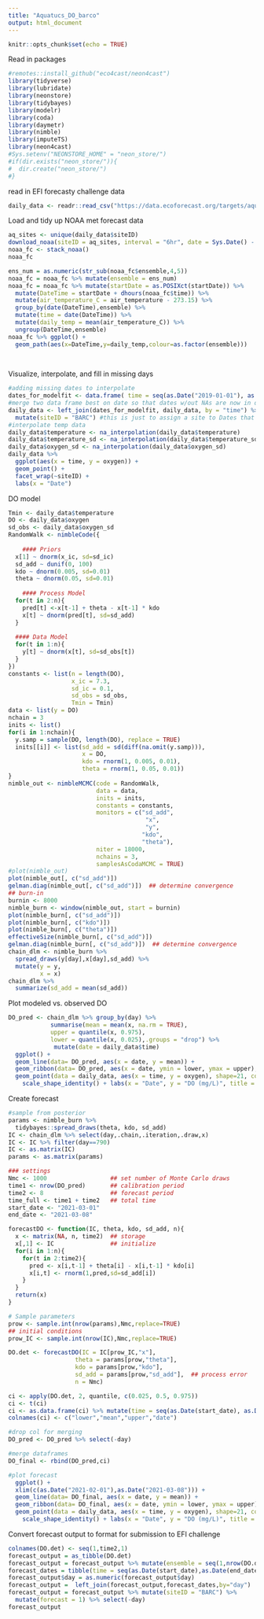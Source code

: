 ```yaml
---
title: "Aquatucs_DO_barco"
output: html_document
---
```


```r
knitr::opts_chunk$set(echo = TRUE)
```

Read in packages
```r
#remotes::install_github("eco4cast/neon4cast")
library(tidyverse)
library(lubridate)
library(neonstore)
library(tidybayes)
library(modelr)
library(coda)
library(daymetr)
library(nimble)
library(imputeTS)
library(neon4cast)
#Sys.setenv("NEONSTORE_HOME" = "neon_store/")
#if(dir.exists("neon_store/")){
#  dir.create("neon_store/")
#}
```


read in EFI forecasty challenge data
```r
daily_data <- readr::read_csv("https://data.ecoforecast.org/targets/aquatics/aquatics-targets.csv.gz") %>% filter(siteID == "BARC") %>% arrange(-desc(time))
```

Load and tidy up NOAA met forecast data
```r
aq_sites <- unique(daily_data$siteID)
download_noaa(siteID = aq_sites, interval = "6hr", date = Sys.Date() - 2, cycle = "00")
noaa_fc <- stack_noaa()
noaa_fc

ens_num = as.numeric(str_sub(noaa_fc$ensemble,4,5))
noaa_fc = noaa_fc %>% mutate(ensemble = ens_num)
noaa_fc = noaa_fc %>% mutate(startDate = as.POSIXct(startDate)) %>%
  mutate(DateTime = startDate + dhours(noaa_fc$time)) %>%
  mutate(air_temperature_C = air_temperature - 273.15) %>% 
  group_by(date(DateTime),ensemble) %>%
  mutate(time = date(DateTime)) %>%
  mutate(daily_temp = mean(air_temperature_C)) %>%
  ungroup(DateTime,ensemble)
noaa_fc %>% ggplot() +
  geom_path(aes(x=DateTime,y=daily_temp,colour=as.factor(ensemble)))
  
  
```



Visualize, interpolate, and fill in missing days
```r
#adding missing dates to interpolate 
dates_for_modelfit <- data.frame( time = seq(as.Date("2019-01-01"), as.Date("2021-02-28"), by="days")  )
#merge two data frame best on date so that dates w/out NAs are now in data frame just NA 
daily_data <- left_join(dates_for_modelfit, daily_data, by = "time") %>% 
  mutate(siteID = "BARC") #this is just to assign a site to Dates that don't have data for plotting below
#interpolate temp data
daily_data$temperature <- na_interpolation(daily_data$temperature)
daily_data$temperature_sd <- na_interpolation(daily_data$temperature_sd) 
daily_data$oxygen_sd <- na_interpolation(daily_data$oxygen_sd)
daily_data %>%
  ggplot(aes(x = time, y = oxygen)) +
  geom_point() +
  facet_wrap(~siteID) +
  labs(x = "Date")
```
DO model
```r
Tmin <- daily_data$temperature
DO <- daily_data$oxygen
sd_obs <- daily_data$oxygen_sd
RandomWalk <- nimbleCode({
  
    #### Priors
  x[1] ~ dnorm(x_ic, sd=sd_ic)
  sd_add ~ dunif(0, 100)
  kdo ~ dnorm(0.005, sd=0.01)
  theta ~ dnorm(0.05, sd=0.01) 
  
    #### Process Model
  for(t in 2:n){
    pred[t] <-x[t-1] + theta - x[t-1] * kdo
    x[t] ~ dnorm(pred[t], sd=sd_add)
  }
  
  #### Data Model
  for(t in 1:n){
    y[t] ~ dnorm(x[t], sd=sd_obs[t])
  }
})
constants <- list(n = length(DO),
                  x_ic = 7.3,
                  sd_ic = 0.1,
                  sd_obs = sd_obs,
                  Tmin = Tmin)
data <- list(y = DO)
nchain = 3
inits <- list()
for(i in 1:nchain){
  y.samp = sample(DO, length(DO), replace = TRUE)
  inits[[i]] <- list(sd_add = sd(diff(na.omit(y.samp))),
                     x = DO,
                     kdo = rnorm(1, 0.005, 0.01),
                     theta = rnorm(1, 0.05, 0.01))
}
nimble_out <- nimbleMCMC(code = RandomWalk,
                         data = data,
                         inits = inits,
                         constants = constants,
                         monitors = c("sd_add",
                                       "x",
                                       "y",
                                      "kdo",
                                      "theta"),
                         niter = 18000,
                         nchains = 3,
                         samplesAsCodaMCMC = TRUE)
#plot(nimble_out)
plot(nimble_out[, c("sd_add")])
gelman.diag(nimble_out[, c("sd_add")])  ## determine convergence
## burn-in
burnin <- 8000                               
nimble_burn <- window(nimble_out, start = burnin)
plot(nimble_burn[, c("sd_add")])
plot(nimble_burn[, c("kdo")])
plot(nimble_burn[, c("theta")])
effectiveSize(nimble_burn[, c("sd_add")])
gelman.diag(nimble_burn[, c("sd_add")])  ## determine convergence
chain_dlm <- nimble_burn %>%
  spread_draws(y[day],x[day],sd_add) %>% 
  mutate(y = y,
         x = x)
chain_dlm %>% 
  summarize(sd_add = mean(sd_add))
```

Plot modeled vs. observed DO
```r
DO_pred <- chain_dlm %>% group_by(day) %>% 
            summarise(mean = mean(x, na.rm = TRUE),
            upper = quantile(x, 0.975),
            lower = quantile(x, 0.025),.groups = "drop") %>% 
             mutate(date = daily_data$time) 
  ggplot() +
  geom_line(data= DO_pred, aes(x = date, y = mean)) +
  geom_ribbon(data= DO_pred, aes(x = date, ymin = lower, ymax = upper), alpha = 0.2, color = "lightblue", fill = "lightblue") +
  geom_point(data = daily_data, aes(x = time, y = oxygen), shape=21, color="darkblue",size=1.5) + 
    scale_shape_identity() + labs(x = "Date", y = "DO (mg/L)", title = "DO model") 
```
Create forecast
```r
#sample from posterior   
params <- nimble_burn %>%
  tidybayes::spread_draws(theta, kdo, sd_add)
IC <- chain_dlm %>% select(day,.chain,.iteration,.draw,x) 
IC <- IC %>% filter(day==790) 
IC <- as.matrix(IC)
params <- as.matrix(params)

### settings            
Nmc <- 1000                  ## set number of Monte Carlo draws
time1 <- nrow(DO_pred)       ## calibration period
time2 <- 8                   ## forecast period
time_full <- time1 + time2   ## total time
start_date <- "2021-03-01"
end_date <- "2021-03-08"  

forecastDO <- function(IC, theta, kdo, sd_add, n){
  x <- matrix(NA, n, time2)  ## storage
  x[,1] <- IC                ## initialize
  for(i in 1:n){
    for(t in 2:time2){
      pred <- x[i,t-1] + theta[i] - x[i,t-1] * kdo[i]
      x[i,t] <- rnorm(1,pred,sd=sd_add[i])
    }
  }
  return(x)
}

# Sample parameters
prow <- sample.int(nrow(params),Nmc,replace=TRUE)
## initial conditions
prow_IC <- sample.int(nrow(IC),Nmc,replace=TRUE)

DO.det <- forecastDO(IC = IC[prow_IC,"x"],
                   theta = params[prow,"theta"],
                   kdo = params[prow,"kdo"],
                   sd_add = params[prow,"sd_add"],  ## process error
                   n = Nmc)

ci <- apply(DO.det, 2, quantile, c(0.025, 0.5, 0.975)) 
ci <- t(ci)
ci <- as.data.frame(ci) %>% mutate(time = seq(as.Date(start_date), as.Date(end_date),1))
colnames(ci) <- c("lower","mean","upper","date")

#drop col for merging
DO_pred <- DO_pred %>% select(-day)

#merge dataframes
DO_final <- rbind(DO_pred,ci)

#plot forecast
  ggplot() +
  xlim(c(as.Date("2021-02-01"),as.Date("2021-03-08"))) +
  geom_line(data= DO_final, aes(x = date, y = mean)) + 
  geom_ribbon(data= DO_final, aes(x = date, ymin = lower, ymax = upper), alpha = 0.2, color = "lightblue", fill = "lightblue") +
  geom_point(data = daily_data, aes(x = time, y = oxygen), shape=21, color="darkblue",size=1.5) + 
    scale_shape_identity() + labs(x = "Date", y = "DO (mg/L)", title = "DO model") 
```


Convert forecast output to format for submission to EFI challenge
```r
colnames(DO.det) <- seq(1,time2,1)
forecast_output = as_tibble(DO.det) 
forecast_output = forecast_output %>% mutate(ensemble = seq(1,nrow(DO.det),1)) %>% pivot_longer(cols=1:time2, names_to="day", values_to="oxygen" )
forecast_dates = tibble(time = seq(as.Date(start_date),as.Date(end_date), by = "days"), day = seq(1,time2,1))
forecast_output$day = as.numeric(forecast_output$day)
forecast_output =  left_join(forecast_output,forecast_dates,by="day")
forecast_output = forecast_output %>% mutate(siteID = "BARC") %>%
  mutate(forecast = 1) %>% select(-day)
forecast_output
```



